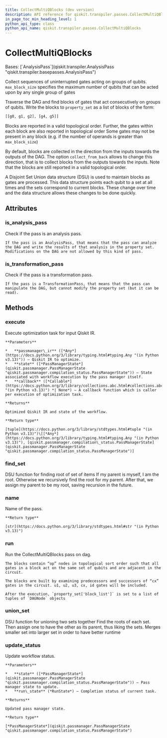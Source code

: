 ```yaml
---
title: CollectMultiQBlocks (dev version)
description: API reference for qiskit.transpiler.passes.CollectMultiQBlocks in the dev version of qiskit
in_page_toc_min_heading_level: 1
python_api_type: class
python_api_name: qiskit.transpiler.passes.CollectMultiQBlocks
---
```


# CollectMultiQBlocks

<Class id="qiskit.transpiler.passes.CollectMultiQBlocks" isDedicatedPage={true} github="https://github.com/Qiskit/qiskit/tree/main/qiskit/transpiler/passes/optimization/collect_multiqubit_blocks.py#L20-L242" signature="qiskit.transpiler.passes.CollectMultiQBlocks(*args, **kwargs)" modifiers="class">
  Bases: [`AnalysisPass`](qiskit.transpiler.AnalysisPass "qiskit.transpiler.basepasses.AnalysisPass")

  Collect sequences of uninterrupted gates acting on groups of qubits. `max_block_size` specifies the maximum number of qubits that can be acted upon by any single group of gates

  Traverse the DAG and find blocks of gates that act consecutively on groups of qubits. Write the blocks to `property_set` as a list of blocks of the form:

  ```python
  [[g0, g1, g2], [g4, g5]]
  ```

  Blocks are reported in a valid topological order. Further, the gates within each block are also reported in topological order Some gates may not be present in any block (e.g. if the number of operands is greater than `max_block_size`)

  By default, blocks are collected in the direction from the inputs towards the outputs of the DAG. The option `collect_from_back` allows to change this direction, that is to collect blocks from the outputs towards the inputs. Note that the blocks are still reported in a valid topological order.

  A Disjoint Set Union data structure (DSU) is used to maintain blocks as gates are processed. This data structure points each qubit to a set at all times and the sets correspond to current blocks. These change over time and the data structure allows these changes to be done quickly.

  ## Attributes

  ### is\_analysis\_pass

  <Attribute id="qiskit.transpiler.passes.CollectMultiQBlocks.is_analysis_pass">
    Check if the pass is an analysis pass.

    If the pass is an AnalysisPass, that means that the pass can analyze the DAG and write the results of that analysis in the property set. Modifications on the DAG are not allowed by this kind of pass.
  </Attribute>

  ### is\_transformation\_pass

  <Attribute id="qiskit.transpiler.passes.CollectMultiQBlocks.is_transformation_pass">
    Check if the pass is a transformation pass.

    If the pass is a TransformationPass, that means that the pass can manipulate the DAG, but cannot modify the property set (but it can be read).
  </Attribute>

  ## Methods

  ### execute

  <Function id="qiskit.transpiler.passes.CollectMultiQBlocks.execute" github="https://github.com/Qiskit/qiskit/tree/main/qiskit/passmanager/base_tasks.py#L72-L118" signature="execute(passmanager_ir, state, callback=None)">
    Execute optimization task for input Qiskit IR.

    **Parameters**

    *   **passmanager\_ir** ([*Any*](https://docs.python.org/3/library/typing.html#typing.Any "(in Python v3.13)")) – Qiskit IR to optimize.
    *   **state** ([*PassManagerState*](qiskit.passmanager.PassManagerState "qiskit.passmanager.compilation_status.PassManagerState")) – State associated with workflow execution by the pass manager itself.
    *   **callback** ([*Callable*](https://docs.python.org/3/library/collections.abc.html#collections.abc.Callable "(in Python v3.13)") *| None*) – A callback function which is caller per execution of optimization task.

    **Returns**

    Optimized Qiskit IR and state of the workflow.

    **Return type**

    [tuple](https://docs.python.org/3/library/stdtypes.html#tuple "(in Python v3.13)")\[[*Any*](https://docs.python.org/3/library/typing.html#typing.Any "(in Python v3.13)"), [qiskit.passmanager.compilation\_status.PassManagerState](qiskit.passmanager.PassManagerState "qiskit.passmanager.compilation_status.PassManagerState")]
  </Function>

  ### find\_set

  <Function id="qiskit.transpiler.passes.CollectMultiQBlocks.find_set" github="https://github.com/Qiskit/qiskit/tree/main/qiskit/transpiler/passes/optimization/collect_multiqubit_blocks.py#L59-L73" signature="find_set(index)">
    DSU function for finding root of set of items If my parent is myself, I am the root. Otherwise we recursively find the root for my parent. After that, we assign my parent to be my root, saving recursion in the future.
  </Function>

  ### name

  <Function id="qiskit.transpiler.passes.CollectMultiQBlocks.name" github="https://github.com/Qiskit/qiskit/tree/main/qiskit/passmanager/base_tasks.py#L68-L70" signature="name()">
    Name of the pass.

    **Return type**

    [str](https://docs.python.org/3/library/stdtypes.html#str "(in Python v3.13)")
  </Function>

  ### run

  <Function id="qiskit.transpiler.passes.CollectMultiQBlocks.run" github="https://github.com/Qiskit/qiskit/tree/main/qiskit/transpiler/passes/optimization/collect_multiqubit_blocks.py#L94-L242" signature="run(dag)">
    Run the CollectMultiQBlocks pass on dag.

    The blocks contain “op” nodes in topological sort order such that all gates in a block act on the same set of qubits and are adjacent in the circuit.

    The blocks are built by examining predecessors and successors of “cx” gates in the circuit. u1, u2, u3, cx, id gates will be included.

    After the execution, `property_set['block_list']` is set to a list of tuples of `DAGNode` objects
  </Function>

  ### union\_set

  <Function id="qiskit.transpiler.passes.CollectMultiQBlocks.union_set" github="https://github.com/Qiskit/qiskit/tree/main/qiskit/transpiler/passes/optimization/collect_multiqubit_blocks.py#L75-L92" signature="union_set(set1, set2)">
    DSU function for unioning two sets together Find the roots of each set. Then assign one to have the other as its parent, thus liking the sets. Merges smaller set into larger set in order to have better runtime
  </Function>

  ### update\_status

  <Function id="qiskit.transpiler.passes.CollectMultiQBlocks.update_status" github="https://github.com/Qiskit/qiskit/tree/main/qiskit/passmanager/base_tasks.py#L120-L138" signature="update_status(state, run_state)">
    Update workflow status.

    **Parameters**

    *   **state** ([*PassManagerState*](qiskit.passmanager.PassManagerState "qiskit.passmanager.compilation_status.PassManagerState")) – Pass manager state to update.
    *   **run\_state** (*RunState*) – Completion status of current task.

    **Returns**

    Updated pass manager state.

    **Return type**

    [*PassManagerState*](qiskit.passmanager.PassManagerState "qiskit.passmanager.compilation_status.PassManagerState")
  </Function>
</Class>

